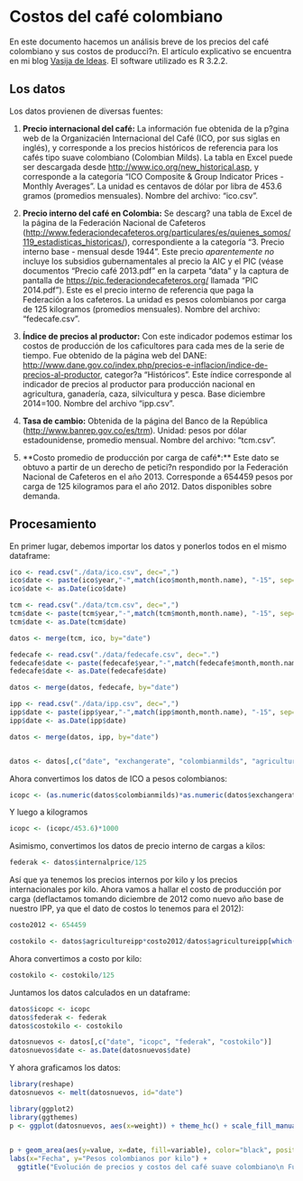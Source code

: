 # Costos del café colombiano
En este documento hacemos un análisis breve de los precios del café colombiano y sus costos de producci?n. El artículo explicativo se encuentra en mi blog [Vasija de Ideas](http://vasijadeideas.blogspot.com). El software utilizado es R 3.2.2.

## Los datos

Los datos provienen de diversas fuentes:

1. **Precio internacional del café:** La información fue obtenida de la p?gina web de la Organizacién Internacional del Café (ICO, por sus siglas en inglés), y corresponde a los precios históricos de referencia para los cafés tipo suave colombiano (Colombian Milds). La tabla en Excel puede ser descargada desde <http://www.ico.org/new_historical.asp>, y corresponde a la categoría "ICO Composite & Group Indicator Prices - Monthly Averages". La unidad es centavos de dólar por libra de 453.6 gramos (promedios mensuales). Nombre del archivo: "ico.csv".

2. **Precio interno del café en Colombia:** Se descarg? una tabla de Excel de la página de la Federación Nacional de Cafeteros (<http://www.federaciondecafeteros.org/particulares/es/quienes_somos/119_estadisticas_historicas/>), correspondiente a la categoría "3. Precio interno base - mensual desde 1944". Este precio *aparentemente no* incluye los subsidios gubernamentales al precio la AIC y el PIC (véase documentos "Precio café 2013.pdf" en la carpeta "data" y la captura de pantalla  de <https://pic.federaciondecafeteros.org/> llamada "PIC 2014.pdf"). Este es el precio interno de referencia que paga la Federación a los cafeteros. La unidad es pesos colombianos por carga de 125 kilogramos (promedios mensuales). Nombre del archivo: "fedecafe.csv".

3. **Índice de precios al productor:** Con este indicador podemos estimar los costos de producción de los caficultores para cada mes de la serie de tiempo. Fue obtenido de la página web del DANE: <http://www.dane.gov.co/index.php/precios-e-inflacion/indice-de-precios-al-productor>, categor?a "Históricos". Este índice corresponde al indicador de precios al productor para producción nacional en agricultura, ganadería, caza, silvicultura y pesca. Base diciembre 2014=100. Nombre del archivo "ipp.csv".

4. **Tasa de cambio:** Obtenida de la página del Banco de la República (<http://www.banrep.gov.co/es/trm>). Unidad: pesos por dólar estadounidense, promedio mensual. Nombre del archivo: "tcm.csv".

5. **Costo promedio de producción por carga de café*:** Este dato se obtuvo a partir de un derecho de petici?n respondido por la Federación Nacional de Cafeteros en el año 2013. Corresponde a 654459 pesos por carga de 125 kilogramos para el año 2012. Datos disponibles sobre demanda.

## Procesamiento

En primer lugar, debemos importar los datos y ponerlos todos en el mismo dataframe:

```r
ico <- read.csv("./data/ico.csv", dec=",")
ico$date <- paste(ico$year,"-",match(ico$month,month.name), "-15", sep="")
ico$date <- as.Date(ico$date)

tcm <- read.csv("./data/tcm.csv", dec=",")
tcm$date <- paste(tcm$year,"-",match(tcm$month,month.name), "-15", sep="")
tcm$date <- as.Date(tcm$date)

datos <- merge(tcm, ico, by="date")

fedecafe <- read.csv("./data/fedecafe.csv", dec=".")
fedecafe$date <- paste(fedecafe$year,"-",match(fedecafe$month,month.name), "-15", sep="")
fedecafe$date <- as.Date(fedecafe$date)

datos <- merge(datos, fedecafe, by="date")

ipp <- read.csv("./data/ipp.csv", dec=",")
ipp$date <- paste(ipp$year,"-",match(ipp$month,month.name), "-15", sep="")
ipp$date <- as.Date(ipp$date)

datos <- merge(datos, ipp, by="date")


datos <- datos[,c("date", "exchangerate", "colombianmilds", "agricultureipp", "internalprice")]

```

Ahora convertimos los datos de ICO a pesos colombianos:
```r
icopc <- (as.numeric(datos$colombianmilds)*as.numeric(datos$exchangerate))/100

```
Y luego a kilogramos

```r
icopc <- (icopc/453.6)*1000

```

Asimismo, convertimos los datos de precio interno de cargas a kilos:

```r
federak <- datos$internalprice/125

```

Así que ya tenemos los precios internos por kilo y los precios internacionales por kilo. Ahora vamos a hallar el costo de producción por carga (deflactamos tomando diciembre de 2012 como nuevo año base de nuestro IPP, ya que el dato de costos lo tenemos para el 2012):

```r

costo2012 <- 654459

costokilo <- datos$agricultureipp*costo2012/datos$agricultureipp[which(datos$date=="2012-12-15")]

```

Ahora convertimos a costo por kilo:

```r
costokilo <- costokilo/125
```

Juntamos los datos calculados en un dataframe:

```r

datos$icopc <- icopc
datos$federak <- federak
datos$costokilo <- costokilo

datosnuevos <- datos[,c("date", "icopc", "federak", "costokilo")]
datosnuevos$date <- as.Date(datosnuevos$date)

```

Y ahora graficamos los datos:
```r

library(reshape)
datosnuevos <- melt(datosnuevos, id="date")

library(ggplot2)
library(ggthemes)
p <- ggplot(datosnuevos, aes(x=weight)) + theme_hc() + scale_fill_manual(values=c("red", "green", "white") ,breaks=c("costokilo", "federak", "icopc"), name="", labels=c("Costo por kilo", "Precio interno", "Precio internacional"))

                                                                        
p + geom_area(aes(y=value, x=date, fill=variable), color="black", position = 'identity', alpha = 0.5) +
labs(x="Fecha", y="Pesos colombianos por kilo") + 
  ggtitle("Evolución de precios y costos del café suave colombiano\n Fuente: Vasija de Ideas (para fuentes de datos ver artículo)")

```


